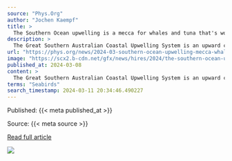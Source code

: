 ```yaml
---
source: "Phys.Org"
author: "Jochen Kaempf"
title: >
  The Southern Ocean upwelling is a mecca for whales and tuna that's worth celebrating and protecting
description: >
  The Great Southern Australian Coastal Upwelling System is an upward current of water over vast distances along Australia's southern coast. It brings nutrients from deeper waters to the surface. This nutrient-rich water supports a rich ecosystem that attracts …
url: "https://phys.org/news/2024-03-southern-ocean-upwelling-mecca-whales.html"
image: "https://scx2.b-cdn.net/gfx/news/hires/2024/the-southern-ocean-upw.jpg"
published_at: 2024-03-08
content: >
  The Great Southern Australian Coastal Upwelling System is an upward current of water over vast distances along Australia's southern coast. It brings nutrients from deeper waters to the surface. This … [+5779 chars]
terms: "Seabirds"
search_timestamp: 2024-03-11 20:34:46.490227
---
```



Published: {{< meta published_at >}}


Source: {{< meta source >}}


[Read full article]({{< meta url >}}){target='_blank'}



![](`r rmarkdown::metadata$image[1]`)
